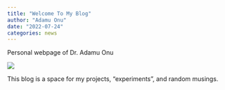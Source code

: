 ```yaml
---
title: "Welcome To My Blog"
author: "Adamu Onu"
date: "2022-07-24"
categories: news
---
```


Personal webpage of Dr. Adamu Onu 

![](thumbnail.jpg)

This blog is a space for my projects, &ldquo;experiments&rdquo;, and random musings.
